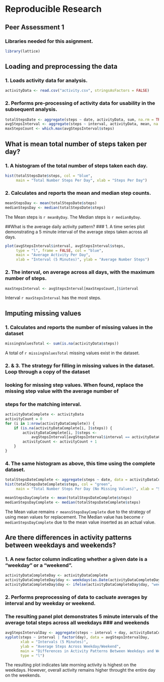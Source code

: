 # Reproducible Research 
## Peer Assessment 1

### Libraries needed for this asignment.
```r
library(lattice)
```

## Loading and preprocessing the data
### 1. Loads activity data for analysis.
```r
activityData <- read.csv("activity.csv", stringsAsFactors = FALSE)
```

### 2. Performs pre-processing of activity data for usability in the subsequent analysis.
```r
totalStepsDate <- aggregate(steps ~ date, activityData, sum, na.rm = TRUE)
avgStepsInterval <- aggregate(steps ~ interval, activityData, mean, na.rm = TRUE)
maxStepsCount <- which.max(avgStepsInterval$steps)
```

## What is mean total number of steps taken per day?
### 1. A histogram of the total number of steps taken each day.
```r
hist(totalStepsDate$steps, col = "blue",
     main = "Total Number Steps Per Day", xlab = "Steps Per Day")
```

### 2. Calculates and reports the mean and median step counts.
```r
meanStepsDay <- mean(totalStepsDate$steps)
medianStepsDay <- median(totalStepsDate$steps)
```

The Mean steps is `r meanByDay`. The Median steps is `r medianByDay`.

##What is the average daily activity pattern?
### 1. A time series plot demonstrating a 5 minute interval of the average steps taken across all days.  
```r
plot(avgStepsInterval$interval, avgStepsInterval$steps,
     type = "l", frame = FALSE, col = "blue",
     main = "Average Activity Per Day",
     xlab = "Interval (5 Minutes)", ylab = "Average Number Steps")
```

### 2. The interval, on average across all days, with the maximum number of steps.
```r
maxStepsInterval <- avgStepsInterval[maxStepsCount,]$interval
```

Interval `r maxStepsInterval` has the most steps.

## Imputing missing values
### 1. Calculates and reports the number of missing values in the dataset
```r
missingValuesTotal <- sum(is.na(activityData$steps))
```

A total of `r missingValuesTotal` missing values exist in the dataset.

### 2. & 3. The strategy for filling in missing values in the dataset.  Loop through a copy of the dataset
### looking for missing step values.  When found, replace the missing step value with the average number of
### steps for the matching interval.
```r
activityDataComplete <- activityData
activityCount = 0
for (i in 1:nrow(activityDataComplete)) {
    if (is.na(activityDataComplete[i, ]$steps)) {
        activityDataComplete[i, ]$steps <- 
            avgStepsInterval[avgStepsInterval$interval == activityDataComplete[i, ]$interval, ]$steps
        activityCount <- activityCount + 1
    }
}
```

### 4. The same histogram as above, this time using the complete dataset.  
```r
totalStepsDateComplete <- aggregate(steps ~ date, data = activityDataComplete, sum)
hist(totalStepsDateComplete$steps, col = "green",
     main = "Total Number Steps Per Day (No Missing Values)", xlab = "Steps Per Day")

meanStepsDayComplete <- mean(totalStepsDateComplete$steps)
medianStepsDayComplete <- median(totalStepsDateComplete$steps)
```

The Mean value remains `r meansStepsDayComplete` due to the strategy of using mean values for replacement.
The Median value has become `r medianStepsDayComplete` due to the mean value inserted as an actual value.

## Are there differences in activity patterns between weekdays and weekends?
### 1. A new factor column indicating whether a given date is a "weekday" or a "weekend".
```r
activityDataCompleteDay <- activityDataComplete
activityDataCompleteDay$day <- weekdays(as.Date(activityDataCompleteDay$date)) %in% c("Saturday","Sunday")
activityDataCompleteDay$day <- ifelse(activityDataCompleteDay$day, "weekend", "weekday")
```

### 2. Performs preprocessing of data to cacluate averages by interval and by weekday or weekend.
### The resulting panel plot demonstrates 5 minute intervals of the average total steps across all weekdays ### and weekends
```r
avgStepsIntervalDay <- aggregate(steps ~ interval + day, activityDataCompleteDay, mean)
xyplot(steps ~ interval | factor(day), data = avgStepsIntervalDay, 
       xlab = "Intervals (5 Minutes)",
       ylab = "Average Steps Across Weekday/Weekend", 
       main = "Differences in Activity Patterns Between Weekdays and Weekends",
       type = "l")
```

The resulting plot indicates late morning activity is highest on the weekdays.  However, overall activity remains higher throught the entire day on the weekends.
